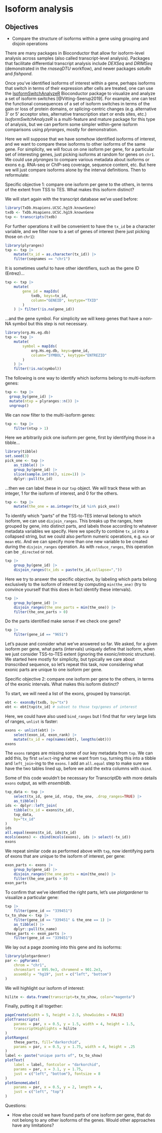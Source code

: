 # Isoform analysis

::: {.callout-note icon='true'}
## Objectives

- Compare the structure of isoforms within a gene using
grouping and disjoin operations

:::

There are many packages in Bioconductor that allow for isoform-level
analysis across samples (also called transcript-level analysis).
Packages that facilitate differential transcript analysis include
*DEXSeq* and *DRIMSeq* (demonstrated in the *rnaseqDTU* workflow), and
newer packages *satuRn* and *fishpond*.

Once you've identified isoforms of interest within a gene, perhaps
isoforms that switch in terms of their expression after cells are
treated, one can use the
[IsoformSwitchAnalyzeR](https://github.com/kvittingseerup/IsoformSwitchAnalyzeR)
Bioconductor package to visualize and analyze a set of isoform
switches [@Vitting-Seerup2019]. For example, one can test the
functional consequences of a set of isoform switches in terms of the
gain or loss of protein domains, or splicing-centric changes (e.g.
alternative 3' or 5' acceptor sites, alternative transcription start
or ends sites, etc.) *IsoformSwitchAnalyzeR* is a multi-feature and
mature package for this type of analysis, but we can perform some
simpler within-gene isoform comparisons using *plyranges*, mostly for
demonstration.

Here we will suppose that we have somehow identified isoforms of
interest, and we want to compare these isoforms to other isoforms of
the same gene. For simplicity, we will focus on one isoform per gene,
for a particular set of interesting genes, just picking isoforms at
random for genes on `chr1`. We could use *plyranges* to compare
various metadata about isoforms or exons e.g. RNA-seq or ChIP-seq
coverage, sequence content, etc. But here we will just compare
isoforms alone by the interval definitions. Then to reformulate:

Specific objective 1: compare one isoform per gene to the others, in
terms of the extent from TSS to TES. What makes this isoform distinct?

We will start again with the transcript database we've used before:

```r
library(TxDb.Hsapiens.UCSC.hg19.knownGene)
txdb <- TxDb.Hsapiens.UCSC.hg19.knownGene
txp <- transcripts(txdb)
```

For further operations it will be convenient to have the `tx_id` be a
character variable, and we filter now to a set of genes of interest
(here just picking those on `chr1`):

```r
library(plyranges)
txp <- txp |>
    mutate(tx_id = as.character(tx_id)) |>
    filter(seqnames == "chr1")
```

It is sometimes useful to have other identifiers, such as the gene ID
(Entrez)...

```r
txp <- txp |>
    mutate(
        gene_id = mapIds(
            txdb, keys=tx_id,
            column="GENEID", keytype="TXID"
        )
    ) |> filter(!is.na(gene_id))
```

...and the gene symbol. For simplicity we will keep genes that have a
non-NA symbol but this step is not necessary.

```r
library(org.Hs.eg.db)
txp <- txp |>
    mutate(
        symbol = mapIds(
            org.Hs.eg.db, keys=gene_id,
            column="SYMBOL", keytype="ENTREZID"
        )
    ) |>
    filter(!is.na(symbol))
```

The following is one way to identify which isoforms belong to
multi-isoform genes:

```r
txp <- txp |>
  group_by(gene_id) |> 
  mutate(ntxp = plyranges::n()) |>
  ungroup()
```

We can now filter to the multi-isoform genes:

```r
txp <- txp |>
    filter(ntxp > 1)
```

Here we arbitrarily pick one isoform per gene, first by identifying
those in a tibble...

```r
library(tibble)
set.seed(3)
pick_one <- txp |>
    as_tibble() |>
    group_by(gene_id) |>
    slice(sample.int(n(), size=1)) |>
    dplyr::pull(tx_id)
```

...then we can label these in our `txp` object. We will track these
with an integer, 1 for the isoform of interest, and 0 for the others.

```r
txp <- txp |>
    mutate(the_one = as.integer(tx_id %in% pick_one))
```

To identify which "parts" of the TSS-to-TES interval belong to which
isoform, we can use `disjoin_ranges`. This breaks up the ranges, here
grouped by gene, into distinct parts, and labels those according to
whatever metadata variables we specify. Here we specify to combine
`tx_id` into a collapsed string, but we could also perform numeric
operations, e.g. `min` or `mean` etc. And we can specify more than one
new variable to be created during the `disjoin_ranges` operation. As
with `reduce_ranges`, this operation can be `_directed` or not.

```r
txp |>
    group_by(gene_id) |>
    disjoin_ranges(tx_ids = paste(tx_id,collapse=","))
```

Here we try to answer the specific objective, by labeling which parts
belong exclusively to the isoform of interest by computing
`min(the_one)` (try to convince yourself that this does in fact
identify these intervals).

```r
txp |>
    group_by(gene_id) |>
    disjoin_ranges(the_one_parts = min(the_one)) |>
    filter(the_one_parts > 0)
```

Do the parts identified make sense if we check one gene?

```r
txp |>
    filter(gene_id == "9651")
```

Let's pause and consider what we've answered so far. We asked, for a
given isoform per gene, what parts (intervals) uniquely define that
isoform, when we just consider TSS-to-TES extent (ignoring the
exonic/intronic structure). We started here mostly for simplicity, but
typically we care about *transcribed* sequence, so let's repeat this
task, now considering what exonic parts are unique to one isoform per
gene.

Specific objective 2: compare one isoform per gene to the others, in
terms of the exonic intervals. What makes this isoform distinct?

To start, we will need a list of the exons, grouped by transcript.

```r
ebt <- exonsBy(txdb, by="tx")
ebt <- ebt[txp$tx_id] # subset to those txp/genes of interest
```

Here, we could have also used `bind_ranges` but I find that for very
large lists of ranges, `unlist` is faster:

```r
exons <- unlist(ebt) |>
    select(exon_id, exon_rank) |>
    mutate(tx_id = rep(names(ebt), lengths(ebt)))
exons
```

The `exons` ranges are missing some of our key metadata from `txp`. We
can add this, by first `select`-ing what we want from `txp`, turning
this into a tibble and `left_join`-ing to the `exons`. I add an
`all.equal` step to make sure we have the two tables lined up, before
we add the extra columns with `cbind`.

Some of this code wouldn't be necessary for TranscriptDb with more
details `exons` output, as with *ensembldb*.

```r
txp_data <- txp |>
    select(tx_id, gene_id, ntxp, the_one, .drop_ranges=TRUE) |>
    as_tibble()
ids <- dplyr::left_join(
    tibble(tx_id = exons$tx_id),
    txp_data,
    by="tx_id"
)
ids
all.equal(exons$tx_id, ids$tx_id)
mcols(exons) <- cbind(mcols(exons), ids |> select(-tx_id))
exons
```

We repeat similar code as performed above with `txp`, now identifying
parts of exons that are unique to the isoform of interest, per gene:

```r
exon_parts <- exons |>
    group_by(gene_id) |>
    disjoin_ranges(the_one_parts = min(the_one)) |>
    filter(the_one_parts > 0)
exon_parts
```

To confirm that we've identified the right parts, let's use
*plotgardener* to visualize a particular gene:

```r
txp |>
    filter(gene_id == "339451")
tx_to_show <- txp |>
    filter(gene_id == "339451" & the_one == 1) |>
    as_tibble() |>
    dplyr::pull(tx_name)
these_parts <- exon_parts |>
    filter(gene_id == "339451")
```

We lay out a page zooming into this gene and its isoforms:

```r
library(plotgardener)
par <- pgParams(
    chrom = "chr1", 
    chromstart = 895.9e3, chromend = 901.2e3,
    assembly = "hg19", just = c("left", "bottom")
)
```

We will highlight our isoform of interest:

```r
hilite <- data.frame(transcript=tx_to_show, color="magenta")
```

Finally, putting it all together:

```r
pageCreate(width = 5, height = 2.5, showGuides = FALSE)
plotTranscripts(
    params = par, x = 0.5, y = 1.5, width = 4, height = 1.5,
    transcriptHighlights = hilite
)
plotRanges(
    these_parts, fill="darkorchid",
    params = par, x = 0.5, y = 1.75, width = 4, height = .25
)
label <- paste("unique parts of", tx_to_show)
plotText(
    label = label, fontcolor = "darkorchid",
    params = par, x = 3.1, y = 1.75,
    just = c("left", "bottom"), fontsize = 8
)
plotGenomeLabel(
    params = par, x = 0.5, y = 2, length = 4,
    just = c("left", "top")
)
```

Questions:

-   How else could we have found parts of one isoform per gene, that
    do not belong to any other isoforms of the genes. Would other
    approaches have any limitations?

